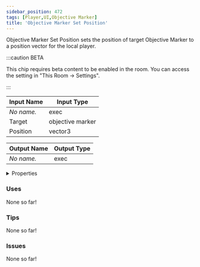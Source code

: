 ```yaml
---
sidebar_position: 472
tags: [Player,UI,Objective Marker]
title: 'Objective Marker Set Position'
---
```


Objective Marker Set Position sets the position of target Objective Marker to a position vector for the local player.

:::caution BETA

This chip requires beta content to be enabled in the room. You can access the setting in "This Room -> Settings".

:::


<EsbSvg />

| Input Name | Input Type |
|-----------|-----------|
| *No name.* | exec |
| Target | objective marker |
| Position | vector3 |

| Output Name | Output Type |
|-----------|-----------|
| *No name.* | exec |


<details>
  <summary>Properties</summary>
  <div>
    <div>
    <table>
      <thead>
        <tr>
          <th>Is beta required?</th>
          <th>✅</th>
        </tr>
        <tr>
          <th>Is this chip a trolling risk?</th>
          <th>❌</th>
        </tr>
        <tr>
          <th>Is this chip a role assignment risk?</th>
          <th>❌</th>
        </tr>
        <tr>
          <th>Chip UUID</th>
          <th>89599e52-1537-4696-91ea-fca1eb0ba26a</th>
        </tr>
      </thead>
    </table>
    </div>
  </div>
</details>

### Uses

None so far!

### Tips

None so far!

### Issues

None so far!